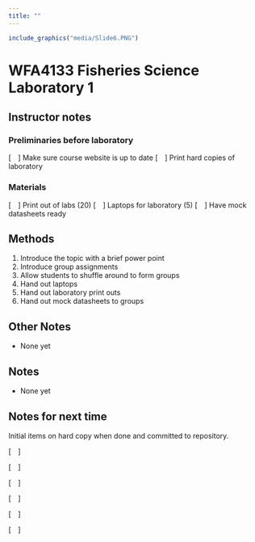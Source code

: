 ```yaml
---
title: ""
---
```

```r
include_graphics("media/Slide6.PNG")
```
<!--
library(knitr)
rmarkdown::render_site("Laboratory-02-Notes.Rmd")# build webpage
# COPY FILES TO DOCS FOR GITHUB.IO
system(paste("xcopy", 
    '"C:/Users/mcolvin/Documents/Teaching/WFA4133-Fisheries-Science/Course-Materials/_site"', 
    '"C:/Users/mcolvin/Documents/Teaching/WFA4133-Fisheries-Science/Docs"',
    "/E /C /H /R /K /O /Y")) 
  q(save="no")   

-->

# WFA4133 Fisheries Science Laboratory 1

## Instructor notes

### Preliminaries before laboratory

[&emsp;] Make sure course website is up to date
[&emsp;] Print hard copies of laboratory


### Materials
[&emsp;] Print out of labs (20)
[&emsp;] Laptops for laboratory (5)
[&emsp;] Have mock datasheets ready
 


## Methods

1. Introduce the topic with a brief power point
2. Introduce group assignments
3. Allow students to shuffle around to form groups
4. Hand out laptops
5. Hand out laboratory print outs
6. Hand out mock datasheets to groups
 


## Other Notes

* None yet 


## Notes

* None yet

## Notes for next time

Initial items on hard copy when done and committed to repository.

[&emsp;]  

[&emsp;]  

[&emsp;]  

[&emsp;]  

[&emsp;]  

[&emsp;]  


